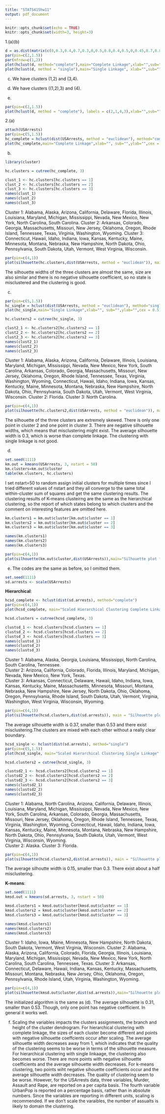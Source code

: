 ```yaml
---
title: "STATS415hw11"
output: pdf_document
---
```


\begin{center}
Name: Yunguo Cai  uniqname: cyunguo  lab section: 003  
\end{center}

```r
knitr::opts_chunk$set(echo = TRUE)
knitr::opts_chunk$set(width=3, height=3)
```

1.(a)(b)
```r
d = as.dist(matrix(c(0,0.3,0.4,0.7,0.3,0,0.5,0.8,0.4,0.5,0,0.45,0.7,0.8,0.45,0), nrow=4))
par(pin=c(2,1.5))
par(mfrow=c(1,2))
plot(hclust(d, method="complete"),main="Complete Linkage",xlab="",sub="",cex=0.5)
plot(hclust(d, method = "single"),main="Single Linkage", xlab="",sub="",cex=0.5)
```

(c)
We have clusters (1,2) and (3,4).

(d)
We have clusters ((1,2),3) and (4).

(e)
```r
par(pin=c(2,1.5))
plot(hclust(d, method = "complete"), labels = c(2,1,4,3),xlab="",sub="",cex=0.5)
```

2.(a)
```r
attach(USArrests)
par(pin=c(5,1.5))
hc_complete = hclust(dist(USArrests, method = "euclidean"), method="complete")
plot(hc_complete,main="Complete Linkage",xlab="", sub="",ylab="",cex = 0.6)
```

(b)
```r
library(cluster)
```

```r
hc.clusters = cutree(hc_complete, 3)
```

```r
clust_1 <- hc.clusters[hc.clusters == 1] 
clust_2 <- hc.clusters[hc.clusters == 2]
clust_3 <- hc.clusters[hc.clusters == 3]
names(clust_1)
names(clust_2)
names(clust_3)
```

Cluster 1: Alabama, Alaska, Arizona, California, Delaware, Florida, Illinois, Louisiana, Maryland, Michigan, Mississippi, Nevada, New Mexico, New York, North Carolina, South Carolina.
Cluster 2: Arkansas, Colorado, Georgia, Massachusetts, Missouri, New Jersey, Oklahoma, Oregon, Rhode Island, Tennessee, Texas, Virginia, Washington, Wyoming.
Cluster 3: Connecticut, Hawaii, Idaho, Indiana, Iowa, Kansas, Kentucky, Maine, Minnesota, Montana, Nebraska, New Hampshire, North Dakota, Ohio, Pennsylvania, South Dakota, Utah, Vermont, West Virginia, Wisconsin.
```r
par(pin=c(4,1))
plot(silhouette(hc.clusters,dist(USArrests, method = "euclidean")), main = "Silhouette plot from hierarchical clustering")
```

The silhouette widths of the three clusters are almost the same, size are also similar and there is no negative silhouette coefficient, so no state is misclustered and the clustering is good.

(c)
```r
par(pin=c(5,1.5))
hc_single = hclust(dist(USArrests, method = "euclidean"), method="single")
plot(hc_single,main="Single Linkage",xlab="", sub="",ylab="",cex = 0.5)
```
```r
hc.clusters2 = cutree(hc_single, 3)
```
```r
clust2_1 <- hc.clusters2[hc.clusters2 == 1] 
clust2_2 <- hc.clusters2[hc.clusters2 == 2]
clust2_3 <- hc.clusters2[hc.clusters2 == 3]
names(clust2_1)
names(clust2_2)
names(clust2_3)
```

Cluster 1: Alabama, Alaska, Arizona, California, Delaware, Illinois, Louisiana, Maryland, Michigan, Mississippi, Nevada, New Mexico, New York, South Carolina, Arkansas, Colorado, Georgia, Massachusetts, Missouri, New Jersey, Oklahoma, Oregon, Rhode Island, Tennessee, Texas, Virginia, Washington, Wyoming, Connecticut, Hawaii, Idaho, Indiana, Iowa, Kansas, Kentucky, Maine, Minnesota, Montana, Nebraska, New Hampshire, North Dakota, Ohio, Pennsylvania, South Dakota, Utah, Vermont, West Virginia, Wisconsin.    Cluster 2: Florida.    Cluster 3: North Carolina.
```r
par(pin=c(4,1))
plot(silhouette(hc.clusters2,dist(USArrests, method = "euclidean")), main = "Silhouette plot from hierarchical clustering")
```

The silhouette of the three clusters are extremely skewed. There is only one point in cluster 2 and one point in cluster 3. There are negative silhouette widths, which means that misclustering might exist. The average silhouette width is 0.3, which is worse than complete linkage. The clustering with single linkage is not good.

(d)
```r
set.seed(1111)
km.out = kmeans(USArrests, 3, nstart = 50)
km.clusters=km.out$cluster 
table(km.clusters, hc.clusters)
```

I set nstart=50 to random assign initial clusters for multiple times since I tried different values of nstart and they all converge to the same total within-cluster sum of squares and get the same clustering results. The clustering results of K-means clusteirng are the same as the hierarchical clustering, so the report of which states belong to which clusters and the comment on interesting features are omitted here.
```r
km.clusters1 = km.out$cluster[km.out$cluster == 1]
km.clusters2 = km.out$cluster[km.out$cluster == 2]
km.clusters3 = km.out$cluster[km.out$cluster == 3]
```

```r
names(km.clusters1)
names(km.clusters2)
names(km.clusters3)
```

```r
par(pin=c(4,1))
plot(silhouette(km.out$cluster,dist(USArrests)),main="Silhouette plot from K-means")
```

(e) The codes are the same as before, so I omitted them.
```r
set.seed(1111)
sd.arrests <- scale(USArrests)
```
**Hierarchical**:
```r
hcsd_complete <- hclust(dist(sd.arrests), method="complete")
par(pin=c(4,1))
plot(hcsd_complete, main="Scaled Hierarchical Clustering Complete Linkage",xlab="",ylab="",sub="",cex = 0.5)
```

```r
hcsd.clusters = cutree(hcsd_complete, 3)
```
```r
clustsd_1 <- hcsd.clusters[hcsd.clusters == 1] 
clustsd_2 <- hcsd.clusters[hcsd.clusters == 2]
clustsd_3 <- hcsd.clusters[hcsd.clusters == 3]
names(clustsd_1)
names(clustsd_2)
names(clustsd_3)
```

Cluster 1: Alabama, Alaska, Georgia, Louisiana, Mississippi, North Carolina, South Carolina, Tennessee.       
Cluster 2: Arizona, California, Colorado, Florida, Illinois, Maryland, Michigan, Nevada, New Mexico, New York, Texas.       
Cluster 3: Arkansas, Connecticut, Delaware, Hawaii, Idaho, Indiana, Iowa, Kansas, Kentucky, Maine, Massachusetts, Minnesota, Missouri, Montana, Nebraska, New Hampshire, New Jersey, North Dakota, Ohio, Oklahoma, Oregon, Pennsylvania, Rhode Island, South Dakota, Utah, Vermont, Virginia, Washington, West Virginia, Wisconsin, Wyoming.       
```r
par(pin=c(4,1))
plot(silhouette(hcsd.clusters,dist(sd.arrests)), main = "Silhouette plot from hierarchical clustering")
```

The average silhouette width is 0.37, smaller than 0.53 and there exist misclustering.The clusters are mixed with each other without a really clear boundary.

```r
hcsd_single <- hclust(dist(sd.arrests), method="single")
par(pin=c(5,1.5))
plot(hcsd_single, main="Scaled Hierarchical Clustering Single Linkage",xlab="",ylab="",sub="",cex = 0.5)
```

```r
hcsd.clusters2 = cutree(hcsd_single, 3)
```
```r
clustsd2_1 <- hcsd.clusters2[hcsd.clusters2 == 1] 
clustsd2_2 <- hcsd.clusters2[hcsd.clusters2 == 2]
clustsd2_3 <- hcsd.clusters2[hcsd.clusters2 == 3]
names(clustsd2_1)
names(clustsd2_2)
names(clustsd2_3)
```

Cluster 1: Alabama, North Carolina, Arizona, California, Delaware, Illinois, Louisiana, Maryland, Michigan, Mississippi, Nevada, New Mexico, New York, South Carolina, Arkansas, Colorado, Georgia, Massachusetts, Missouri, New Jersey, Oklahoma, Oregon, Rhode Island, Tennessee, Texas, Virginia, Washington, Wyoming, Connecticut, Hawaii, Idaho, Indiana, Iowa, Kansas, Kentucky, Maine, Minnesota, Montana, Nebraska, New Hampshire, North Dakota, Ohio, Pennsylvania, South Dakota, Utah, Vermont, West Virginia, Wisconsin, Wyoming.        
Cluster 2: Alaska.   Cluster 3: Florida.

```r
par(pin=c(4,1))
plot(silhouette(hcsd.clusters2,dist(sd.arrests)), main = "Silhouette plot from hierarchical clustering")
```

The average silhoutte width is 0.15, smaller than 0.3. There exist about a half misclustering.

**K-means**:
```r
set.seed(1111)
kmsd.out = kmeans(sd.arrests, 3, nstart = 50)
```
```r
kmsd.clusters1 = kmsd.out$cluster[kmsd.out$cluster == 1]
kmsd.clusters2 = kmsd.out$cluster[kmsd.out$cluster == 2]
kmsd.clusters3 = kmsd.out$cluster[kmsd.out$cluster == 3]
```

```r
names(kmsd.clusters1)
names(kmsd.clusters2)
names(kmsd.clusters3)
```

Cluster 1: Idaho, Iowa, Maine, Minnesota, New Hampshire, North Dakota, South Dakota, Vermont, West Virginia, Wisconsin.
Cluster 2: Alabama, Alaska, Arizona, California, Colorado, Florida, Georgia, Illinois, Louisiana, Maryland, Michigan, Mississippi, Nevada, New Mexico, New York, North Carolina, South Carolina, Tennessee, Texas.
Cluster 3: Arkansas, Connecticut, Delaware, Hawaii, Indiana, Kansas, Kentucky, Massachusetts, Missouri, Montana, Nebraska, New Jersey, Ohio, Oklahoma, Oregon, Pennsylvania, Rhode Island, Utah, Virginia, Washington, Wyoming. 

```r
par(pin=c(4,1))
plot(silhouette(kmsd.out$cluster,dist(sd.arrests)),main="Silhouette plot from K-means")
```

The initialized algorithm is the same as (d). The average silhouette is 0.31, smaller than 0.53. Though, only one point has negative coefficient. In general it works well.

(f)
Scaling the variables impacts the clusters assignments, the branch and height of the cluster dendrogram. For hierarchical clustering with complete linkage, the sizes of each cluster become different and points with negative silhouette coeffcients occur after scaling. The average silhouette width decreases away from 1, which indicates that the quality of the clustering seems to be worse in terms of the silhouette measure. For hierarchical clustering with single linkaage, the clustering also becomes worse. There are more points with negative silhouette coefficients and the average silhouette width decreases. For k-means clustering, two points wiht negative sihouette coefficients occur and the average silhouette width decreases. The quality of clustering seem to be worse.
However, for the USArrests data, three variables, Murder, Assault and Rape, are reported on a per capita basis. The fourth variable UrbanPop is reported on a percentage basis, rather than in absolute numbers. Since the variables are reporting in different units, scaling is recommended. If we don't scale the varaibles, the number of assualts is likely to domain the clustering.

